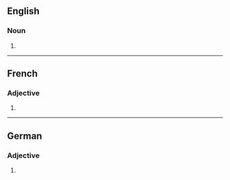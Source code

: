 ==English==

===Noun===
{{head|en|noun form}}

# {{plural of|adversative|lang=en}}

----

==French==

===Adjective===
{{head|fr|adjective form}}

# {{feminine plural of|adversatif|lang=fr}}

----

==German==

===Adjective===
{{head|de|adjective form}}

# {{inflection of|de|adversativ||str//mix|nom//acc|n|s}}